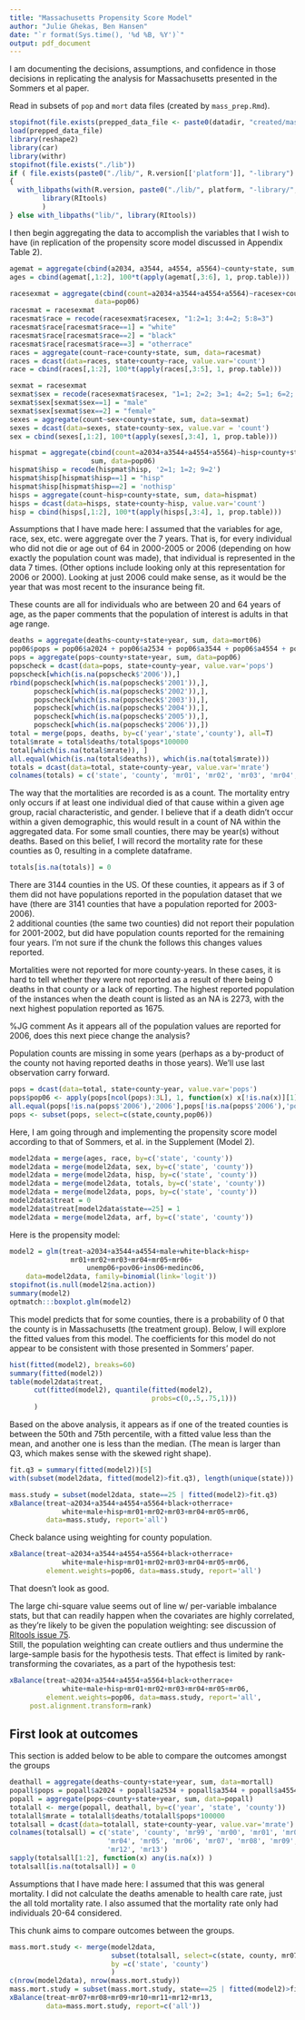```yaml
---
title: "Massachusetts Propensity Score Model"
author: "Julie Ghekas, Ben Hansen"
date: "`r format(Sys.time(), '%d %B, %Y')`"
output: pdf_document
---
```


I am documenting the decisions, assumptions, and confidence in those decisions in replicating the analysis for Massachusetts presented in the Sommers et al paper.


Read in subsets of `pop` and `mort` data files (created by `mass_prep.Rmd`).
```r
stopifnot(file.exists(prepped_data_file <- paste0(datadir, "created/mass_prep.RData")))
load(prepped_data_file)
library(reshape2)
library(car)
library(withr)
stopifnot(file.exists("./lib"))
if ( file.exists(paste0("./lib/", R.version[['platform']], "-library") ) )
{
  with_libpaths(with(R.version, paste0("./lib/", platform, "-library/", major, ".", substr(minor, 1,1))),
		library(RItools)
		)
} else with_libpaths("lib/", library(RItools))

```


I then begin aggregating the data to accomplish the variables that I wish to have (in replication of the propensity score model discussed in Appendix Table 2).  

```r
agemat = aggregate(cbind(a2034, a3544, a4554, a5564)~county+state, sum, data=pop06)
ages = cbind(agemat[,1:2], 100*t(apply(agemat[,3:6], 1, prop.table)))

racesexmat = aggregate(cbind(count=a2034+a3544+a4554+a5564)~racesex+county+state, sum,
                     data=pop06)
racesmat = racesexmat
racesmat$race = recode(racesexmat$racesex, "1:2=1; 3:4=2; 5:8=3")
racesmat$race[racesmat$race==1] = "white"
racesmat$race[racesmat$race==2] = "black"
racesmat$race[racesmat$race==3] = "otherrace"
races = aggregate(count~race+county+state, sum, data=racesmat)
races = dcast(data=races, state+county~race, value.var='count')
race = cbind(races[,1:2], 100*t(apply(races[,3:5], 1, prop.table)))

sexmat = racesexmat
sexmat$sex = recode(racesexmat$racesex, "1=1; 2=2; 3=1; 4=2; 5=1; 6=2; 7=1; 8=2")
sexmat$sex[sexmat$sex==1] = "male"
sexmat$sex[sexmat$sex==2] = "female"
sexes = aggregate(count~sex+county+state, sum, data=sexmat) 
sexes = dcast(data=sexes, state+county~sex, value.var = 'count')
sex = cbind(sexes[,1:2], 100*t(apply(sexes[,3:4], 1, prop.table)))

hispmat = aggregate(cbind(count=a2034+a3544+a4554+a5564)~hisp+county+state, 
                    sum, data=pop06)
hispmat$hisp = recode(hispmat$hisp, '2=1; 1=2; 9=2')
hispmat$hisp[hispmat$hisp==1] = "hisp"
hispmat$hisp[hispmat$hisp==2] = 'nothisp'
hisps = aggregate(count~hisp+county+state, sum, data=hispmat) 
hisps = dcast(data=hisps, state+county~hisp, value.var='count')
hisp = cbind(hisps[,1:2], 100*t(apply(hisps[,3:4], 1, prop.table)))
```

Assumptions that I have made here: I assumed that the variables for age, race, sex, etc. were aggregate over the 7 years.  That is, for every individual who did not die or age out of 64 in 2000-2005 or 2006 (depending on how exactly the population count was made), that individual is represented in the data 7 times.  (Other options include looking only at this representation for 2006 or 2000).  Looking at just 2006 could make sense, as it would be the year that was most recent to the insurance being fit.

These counts are all for individuals who are between 20 and 64 years of age, as the paper comments that the population of interest is adults in that age range.


```r
deaths = aggregate(deaths~county+state+year, sum, data=mort06)
pop06$pops = pop06$a2024 + pop06$a2534 + pop06$a3544 + pop06$a4554 + pop06$a5564
pops = aggregate(pops~county+state+year, sum, data=pop06)
popscheck = dcast(data=pops, state+county~year, value.var='pops')
popscheck[which(is.na(popscheck$'2006')),]
rbind(popscheck[which(is.na(popscheck$'2001')),], 
      popscheck[which(is.na(popscheck$'2002')),], 
      popscheck[which(is.na(popscheck$'2003')),], 
      popscheck[which(is.na(popscheck$'2004')),], 
      popscheck[which(is.na(popscheck$'2005')),],  
      popscheck[which(is.na(popscheck$'2006')),])
total = merge(pops, deaths, by=c('year','state','county'), all=T)
total$mrate = total$deaths/total$pops*100000
total[which(is.na(total$mrate)), ]
all.equal(which(is.na(total$deaths)), which(is.na(total$mrate)))
totals = dcast(data=total, state+county~year, value.var='mrate')
colnames(totals) = c('state', 'county', 'mr01', 'mr02', 'mr03', 'mr04', 'mr05', 'mr06')
```

The way that the mortalities are recorded is as a count.  The
mortality entry only occurs if at least one individual died of that
cause within a given age group, racial characteristic, and gender.  I
believe that if a death didn't occur within a given demographic, this
would result in a count of NA within the aggregated data.  For some
small counties, there may be year(s) without deaths.   Based on this
belief, I will record the mortality rate for these counties as 0,
resulting in a complete dataframe.

```r
totals[is.na(totals)] = 0
```

There are 3144 counties in the US.  Of these counties, it appears as if 3 of 
them did not have populations reported in the population dataset that we have 
(there are 3141 counties that have a population reported for 2003-2006).  
2 additional counties (the same two counties) did not report their population 
for 2001-2002, but did have population counts reported for the remaining four 
years.  I'm not sure if the chunk the follows this changes values reported.

Mortalities were not reported for more county-years.  In these cases, it is 
hard to tell whether they were not reported as a result of there being 0 deaths 
in that county or a lack of reporting. The highest reported population of the 
instances when the death count is listed as an NA is 2273, with the next 
highest population reported as 1675.

%JG comment As it appears all of the population values are reported for 2006, 
does this next piece change the analysis?

Population counts are missing in some years (perhaps as a by-product
of the county not having reported deaths in those years).  We'll use last
observation carry forward.

```r
pops = dcast(data=total, state+county~year, value.var='pops')
pops$pop06 <- apply(pops[ncol(pops):3L], 1, function(x) x[!is.na(x)][1])
all.equal(pops[!is.na(pops$'2006'),'2006'],pops[!is.na(pops$'2006'),'pop06'])
pops <- subset(pops, select=c(state,county,pop06))
```


Here, I am going through and implementing the propensity
score model according to that of Sommers, et al. in the 
Supplement (Model 2).

```r
model2data = merge(ages, race, by=c('state', 'county'))
model2data = merge(model2data, sex, by=c('state', 'county'))
model2data = merge(model2data, hisp, by=c('state', 'county'))
model2data = merge(model2data, totals, by=c('state', 'county'))
model2data = merge(model2data, pops, by=c('state', 'county'))
model2data$treat = 0
model2data$treat[model2data$state==25] = 1
model2data = merge(model2data, arf, by=c('state', 'county'))

```


Here is the propensity model:
```r
model2 = glm(treat~a2034+a3544+a4554+male+white+black+hisp+
               mr01+mr02+mr03+mr04+mr05+mr06+
                   unemp06+pov06+ins06+medinc06, 
    data=model2data, family=binomial(link='logit'))
stopifnot(is.null(model2$na.action))
summary(model2)
optmatch:::boxplot.glm(model2)
```

This model predicts that for some counties, there is a probability of 0 that the county is in Massachusetts (the treatment group).  Below, I will explore the fitted values from this model.  The coefficients for this model do not appear to be consistent with those presented in Sommers' paper.  

```r
hist(fitted(model2), breaks=60)
summary(fitted(model2))
table(model2data$treat, 
      cut(fitted(model2), quantile(fitted(model2),
                                   probs=c(0,.5,.75,1)))
      )
```

Based on the above analysis, it appears as if one of the treated
counties is between the 50th and 75th percentile, with a fitted value
less than the mean, and another one is less than the median.
(The mean is larger than Q3, which makes sense with the skewed right shape).  

```r
fit.q3 = summary(fitted(model2))[5]
with(subset(model2data, fitted(model2)>fit.q3), length(unique(state)))

```

```r
mass.study = subset(model2data, state==25 | fitted(model2)>fit.q3)
xBalance(treat~a2034+a3544+a4554+a5564+black+otherrace+
             white+male+hisp+mr01+mr02+mr03+mr04+mr05+mr06,
         data=mass.study, report='all')

```


Check balance using weighting for county population.
```r
xBalance(treat~a2034+a3544+a4554+a5564+black+otherrace+
             white+male+hisp+mr01+mr02+mr03+mr04+mr05+mr06,
         element.weights=pop06, data=mass.study, report='all')
```

That doesn't look as good. 

The large chi-square value seems out of line w/ 
per-variable imbalance stats, but that can readily happen when the covariates
are highly correlated, as they're likely to be given the population weighting:
see discussion of [RItools issue 75](https://github.com/markmfredrickson/RItools/issues/75).  
Still, the population weighting can create outliers
and thus undermine the large-sample basis for the hypothesis tests. That effect is 
limited by rank-transforming the covariates, as a part of the hypothesis test:

```r
xBalance(treat~a2034+a3544+a4554+a5564+black+otherrace+
             white+male+hisp+mr01+mr02+mr03+mr04+mr05+mr06,
         element.weights=pop06, data=mass.study, report='all',
	 post.alignment.transform=rank)

```


## First look at outcomes

This section is added below to be able to compare the outcomes amongst the groups

```r
deathall = aggregate(deaths~county+state+year, sum, data=mortall)
popall$pops = popall$a2024 + popall$a2534 + popall$a3544 + popall$a4554 + popall$a5564
popall = aggregate(pops~county+state+year, sum, data=popall)
totalall <- merge(popall, deathall, by=c('year', 'state', 'county'))
totalall$mrate = totalall$deaths/totalall$pops*100000
totalsall = dcast(data=totalall, state+county~year, value.var='mrate')
colnames(totalsall) = c('state', 'county', 'mr99', 'mr00', 'mr01', 'mr02', 'mr03', 
                        'mr04', 'mr05', 'mr06', 'mr07', 'mr08', 'mr09', 'mr10', 'mr11', 
                        'mr12', 'mr13')
sapply(totalsall[1:2], function(x) any(is.na(x)) )
totalsall[is.na(totalsall)] = 0
```

Assumptions that I have made here: I assumed that this was general mortality.  I did not calculate the deaths amenable to health care rate, just the all told mortality rate.  I also assumed that the mortality rate only had individuals 20-64 considered.


This chunk aims to compare outcomes between the groups.

```r
mass.mort.study <- merge(model2data,
                         subset(totalsall, select=c(state, county, mr07:mr13)),
                         by =c('state', 'county')
                         )
c(nrow(model2data), nrow(mass.mort.study))
mass.mort.study = subset(mass.mort.study, state==25 | fitted(model2)>fit.q3)
xBalance(treat~mr07+mr08+mr09+mr10+mr11+mr12+mr13,
         data=mass.mort.study, report=c('all'))
```
